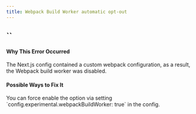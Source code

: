 ```yaml
---
title: Webpack Build Worker automatic opt-out
---
```


## ``

#### Why This Error Occurred

The Next.js config contained a custom webpack configuration, as a result, the Webpack build worker was disabled.

#### Possible Ways to Fix It

You can force enable the option via setting &#x60;config.experimental.webpackBuildWorker: true&#x60; in the config.
